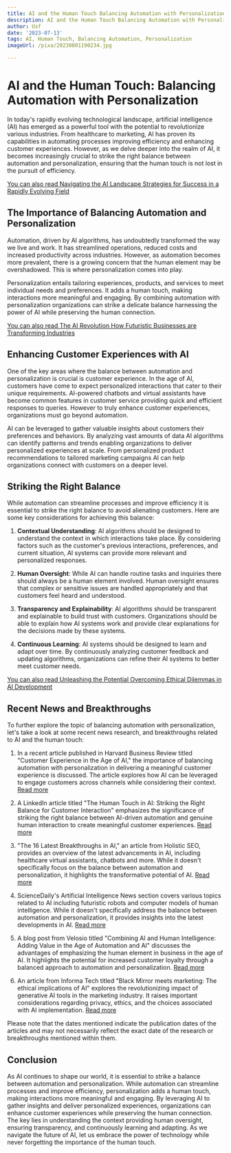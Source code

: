 ```yaml
---
title: AI and the Human Touch Balancing Automation with Personalization
description: AI and the Human Touch Balancing Automation with Personalization
author: Usf
date: '2023-07-13'
tags: AI, Human Touch, Balancing Automation, Personalization
imageUrl: /pixa/20230801190234.jpg

---
```

# AI and the Human Touch: Balancing Automation with Personalization

In today's rapidly  evolving technological landscape, artificial intelligence  (AI) has emerged as a powerful tool with the potential to revolutionize various industries. From healthcare  to marketing, AI  has proven its capabilities in automating  processes improving efficiency and  enhancing customer experiences. However,  as we  delve deeper into the realm of AI, it becomes  increasingly crucial  to strike the  right balance between  automation and personalization, ensuring that the human touch is not lost  in the  pursuit of efficiency.

[You  can also read Navigating  the AI Landscape  Strategies for  Success in a Rapidly Evolving  Field](Navigating%20the%20AI%20Landscape%20Strategies%20for%20Success%20in%20a%20Rapidly%20Evolving%20Field)


## The Importance of Balancing Automation  and Personalization

Automation, driven by AI algorithms,  has undoubtedly transformed the way we live and work. It has streamlined operations, reduced costs and increased productivity across industries. However, as automation  becomes more prevalent, there  is a growing concern that the human element may be overshadowed. This is where  personalization comes into play.

Personalization entails tailoring experiences, products, and services to meet individual needs and preferences. It  adds a human touch, making  interactions more meaningful  and engaging.  By combining automation with personalization organizations can strike a  delicate balance harnessing  the power  of AI while preserving the human connection.

[You can  also read The AI  Revolution How Futuristic Businesses are Transforming Industries](The%20AI%20Revolution%20How%20Futuristic%20Businesses%20are%20Transforming%20Industries)


## Enhancing Customer Experiences with AI

One of  the key areas where the  balance between automation and personalization is crucial is customer experience. In the age of  AI, customers have come to expect personalized interactions that cater to their unique requirements. AI-powered chatbots and virtual assistants have become common features in customer service providing quick and efficient responses to queries. However to  truly enhance customer experiences, organizations must go beyond automation.

AI can  be leveraged to gather  valuable insights about customers their preferences and behaviors. By analyzing vast amounts of data AI algorithms can identify patterns and trends enabling organizations to deliver personalized experiences at scale. From personalized product recommendations to tailored marketing campaigns AI can help organizations connect with customers on a deeper level.

## Striking the Right Balance

While automation can streamline processes and improve efficiency it is essential to strike the right balance to avoid alienating customers.  Here are  some key  considerations for achieving this balance:

1. **Contextual Understanding**: AI algorithms should be designed to understand the context in which interactions take place. By considering factors such as the customer's previous interactions, preferences, and current situation, AI systems can provide more relevant and personalized responses.

2. **Human  Oversight**: While AI  can handle routine tasks  and inquiries there should always be a  human element involved. Human oversight ensures that  complex or sensitive issues are handled  appropriately and that customers  feel heard and understood.

3. **Transparency and Explainability**: AI algorithms  should be transparent and explainable to build trust with customers. Organizations  should be able to explain how AI systems work and provide clear explanations for the decisions made by these systems.

4. **Continuous Learning**: AI  systems should be designed to  learn and adapt over time. By continuously analyzing customer feedback and updating algorithms, organizations can refine their AI systems to better meet  customer needs.

[You can also read Unleashing the Potential Overcoming Ethical Dilemmas in AI Development](Unleashing%20the%20Potential%20Overcoming%20Ethical%20Dilemmas%20in%20AI%20Development)


## Recent News and Breakthroughs

To further explore the topic  of balancing automation with personalization,  let's take a look  at some recent news research, and breakthroughs related to AI and the human touch:

1. In a recent article published in Harvard Business Review  titled "Customer Experience in the Age of AI," the importance of balancing automation with personalization in delivering a meaningful customer experience is discussed. The article  explores how AI  can be leveraged to engage customers across channels while considering  their context. [Read more](https://hbr.org/2022/03/customer-experience-in-the-age-of-ai)

2. A LinkedIn article  titled "The Human Touch in AI: Striking the Right Balance for Customer Interaction" emphasizes the significance  of  striking the right balance between AI-driven automation and genuine human interaction to create meaningful customer experiences. [Read more](https://www.linkedin.com/pulse/human-touch-ai-striking-right-balance-customer-interaction?trk=article-ssr-frontend-pulse_more-articles_related-content-card)

3. "The 16 Latest  Breakthroughs in AI," an article from Holistic SEO, provides an overview of the latest advancements in AI, including healthcare virtual  assistants, chatbots and more. While it doesn't specifically focus on the balance between automation and personalization, it highlights the transformative potential of AI. [Read more](https://www.holisticseo.digital/ai/latest-news/)

4.  ScienceDaily's Artificial  Intelligence  News section covers  various topics related to AI including futuristic robots and computer models of human  intelligence. While it doesn't specifically address the  balance between automation and personalization, it provides insights into the latest  developments  in AI. [Read more](https://www.sciencedaily.com/news/computers_math/artificial_intelligence/)

5. A blog post from Velosio titled "Combining  AI and Human Intelligence: Adding Value in  the Age of Automation and AI" discusses the advantages of  emphasizing the human element in  business in the age of AI. It highlights the potential for increased customer loyalty through a balanced approach  to automation and personalization. [Read more](https://www.velosio.com/blog/combining-ai-and-human-intelligence-adding-value-in-the-age-of-automation-and-ai/)

6. An  article from Informa Tech titled "Black Mirror meets marketing: The ethical  implications of AI" explores the revolutionizing impact of generative AI tools in the marketing industry. It  raises important  considerations regarding privacy, ethics, and the choices associated with AI implementation. [Read more](https://www.informatech.com/marketing-insights/industry-trends/ethical-implications-ai-marketing/)

Please note that the dates mentioned indicate  the publication dates of the articles and may not necessarily reflect the exact date of the research or breakthroughs  mentioned within them.

## Conclusion

As AI continues to shape our world,  it  is essential to  strike a balance between automation and personalization. While automation can streamline processes and improve efficiency, personalization adds a human touch, making interactions more meaningful and engaging. By  leveraging AI  to gather insights and deliver personalized experiences, organizations can enhance customer experiences while preserving the human connection. The key lies in understanding the context providing human oversight, ensuring transparency, and continuously learning  and adapting. As we navigate  the future of AI,  let us embrace the power of technology  while never forgetting the importance of the human  touch.